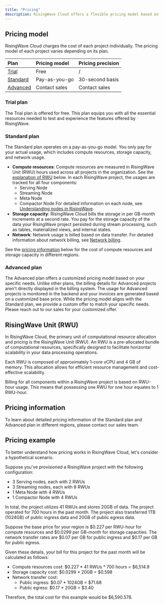 ```yaml
---
title: "Pricing"
description: RisingWave Cloud offers a flexible pricing model based on your usage and the resources consumed within your organization. This guide will help you understand how the pricing works in RisingWave Cloud.
---
```


## Pricing model

RisingWave Cloud charges the cost of each project individually. The pricing model of each project varies depending on its plan.

| Plan                       | Pricing model | Pricing precision |
| :------------------------- | :------------ | :---------------- |
| [Trial](#trial-plan)       | Free          | /                 |
| [Standard](#standard-plan) | Pay-as-you-go | 30-second basis   |
| [Advanced](#advanced-plan) | Contact sales | Contact sales     |

### Trial plan

The Trial plan is offered for free. This plan equips you with all the essential resources needed to test and experience the features offered by RisingWave.

### Standard plan

The Standard plan operates on a pay-as-you-go model. You only pay for your actual usage, which includes compute resources, storage capacity, and network usage.

* **Compute resources**: Compute resources are measured in RisingWave Unit (RWU) hours used across all projects in the organization. See the [explanation of RWU](#risingwave-unit-rwu) below. In each RisingWave project, the usages are tracked for all four components:
   * Serving Node
   * Streaming Node
   * Meta Node
   * Compactor Node
For detailed information on each node, see [Understanding nodes in RisingWave](/cloud/choose-a-project-plan/#understanding-nodes-in-risingwave).
* **Storage capacity**: RisingWave Cloud bills the storage in per GB-month increments at a second rate. You pay for the storage capacity of the data your RisingWave project persisted during stream processing, such as tables, materialized views, and internal states.
* **Network**: Network usage is billed based on data transfer. For detailed information about network billing, see [Network billing](/cloud/network-billing).

See the [pricing information](#pricing-information) below for the cost of compute resources and storage capacity in different regions.

### Advanced plan

The Advanced plan offers a customized pricing model based on your specific needs. Unlike other plans, the billing details for Advanced projects aren't directly displayed in the billing system. The usage for Advanced projects is monitored in the backend and your invoices are generated based on a customized base price. While the pricing model aligns with the Standard plan, we provide a custom offer to match your specific needs. Please reach out to our sales for your customized offer.

## RisingWave Unit (RWU)

In RisingWave Cloud, the primary unit of computational resource allocation and pricing is the RisingWave Unit (RWU). An RWU is a pre-allocated bundle of computational resources, specifically designed to facilitate horizontal scalability in your data processing operations.

Each RWU is composed of approximately 1-core vCPU and 4 GB of memory. This allocation allows for efficient resource management and cost-effective scalability.

Billing for all components within a RisingWave project is based on RWU-hour usage. This means that possessing one RWU for one hour equates to 1 RWU-hour.

## Pricing information

To learn about detailed pricing information of the Standard plan and Advanced plan in different regions, please contact our sales team.

## Pricing example

To better understand how pricing works in RisingWave Cloud, let's consider a hypothetical scenario.

Suppose you've provisioned a RisingWave project with the following configuration:

* 3 Serving nodes, each with 2 RWUs
* 3 Streaming nodes, each with 8 RWUs
* 1 Meta Node with 4 RWUs
* 1 Compactor Node with 4 RWUs

In total, the project utilizes 41 RWUs and stores 20GB of data. The project operated for 700 hours in the past month. The project also transferred 1TB (1024GB) of public ingress data and 20GB of public egress data.

Suppose the base price for your region is \$0.227 per RWU-hour for compute resources and \$0.0299 per GB-month for storage capacities. The network transfer rates are \$0.07 per GB for public ingress and \$0.17 per GB for public egress.

Given these details, your bill for this project for the past month will be calculated as follows:

* Compute resources cost: \$0.227 * 41 RWUs * 700 hours = \$6,514.9
* Storage capacity cost: \$0.0299 * 20GB = \$0.598
* Network transfer cost:
  * Public ingress: \$0.07 * 1024GB = \$71.68
  * Public egress: \$0.17 * 20GB = \$3.40

Therefore, the total cost for this example would be \$6,590.578.
